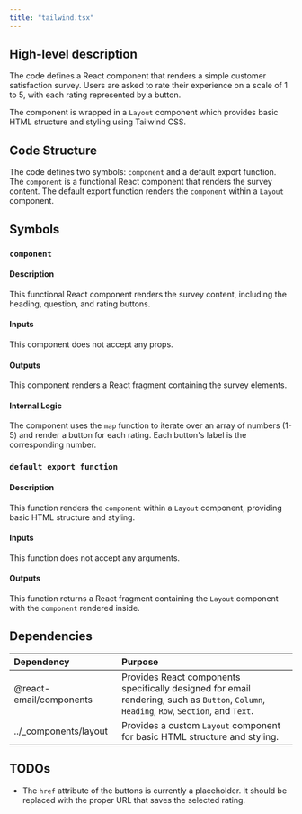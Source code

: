 ```yaml
---
title: "tailwind.tsx"
---
```


## High-level description
The code defines a React component that renders a simple customer satisfaction survey. Users are asked to rate their experience on a scale of 1 to 5, with each rating represented by a button. 

The component is wrapped in a `Layout` component which provides basic HTML structure and styling using Tailwind CSS.

## Code Structure
The code defines two symbols: `component` and a default export function. The `component` is a functional React component that renders the survey content. The default export function renders the `component` within a `Layout` component.

## Symbols

### `component`
#### Description
This functional React component renders the survey content, including the heading, question, and rating buttons.

#### Inputs
This component does not accept any props.

#### Outputs
This component renders a React fragment containing the survey elements.

#### Internal Logic
The component uses the `map` function to iterate over an array of numbers (1-5) and render a button for each rating. Each button's label is the corresponding number.

### `default export function`
#### Description
This function renders the `component` within a `Layout` component, providing basic HTML structure and styling.

#### Inputs
This function does not accept any arguments.

#### Outputs
This function returns a React fragment containing the `Layout` component with the `component` rendered inside.

## Dependencies
| Dependency | Purpose |
|:-----------|:--------|
| @react-email/components | Provides React components specifically designed for email rendering, such as `Button`, `Column`, `Heading`, `Row`, `Section`, and `Text`. |
| ../_components/layout | Provides a custom `Layout` component for basic HTML structure and styling. |

## TODOs
- The `href` attribute of the buttons is currently a placeholder. It should be replaced with the proper URL that saves the selected rating. 
